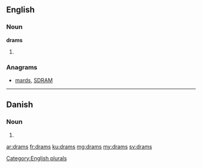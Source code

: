 ==English==

===Noun===
'''drams'''

# {{plural of|dram}}

===Anagrams===
* [[mards#English|mards]], [[SDRAM#English|SDRAM]]

[[Category:English plurals]]

----

==Danish==

===Noun===
{{head|da|noun form|g=c}}

# {{form of|genitive singular indefinite|dram|lang=da}}

[[ar:drams]]
[[fr:drams]]
[[ku:drams]]
[[mg:drams]]
[[my:drams]]
[[sv:drams]]
